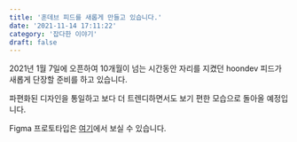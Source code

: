 ```yaml
---
title: '훈데브 피드를 새롭게 만들고 있습니다.'
date: '2021-11-14 17:11:22'
category: '잡다한 이야기'
draft: false
---
```


2021년 1월 7일에 오픈하여 10개월이 넘는 시간동안 자리를 지켰던 hoondev 피드가 새롭게 단장할 준비를 하고 있습니다.

파편화된 디자인을 통일하고 보다 더 트렌디하면서도 보기 편한 모습으로 돌아올 예정입니다.

Figma 프로토타입은 [여기](https://www.figma.com/file/P741ivzADrvNXLsP7p7Iko/Feed-V2)에서 보실 수 있습니다.
